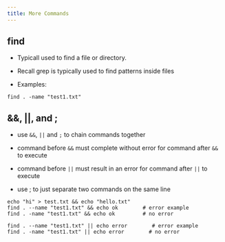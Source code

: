 ```yaml
---
title: More Commands
---
```


## find

- Typicall used to find a file or directory.

- Recall grep is typically used to find patterns inside files
    
- Examples:

```
find . -name "test1.txt"
```

## &&, ||, and ;

- use `&&`, `||` and `;` to chain commands together

- command before `&&` must complete without error for command after `&&` to execute

- command before `||` must result in an error for command after `||` to execute

- use ; to just separate two commands on the same line

```
echo "hi" > test.txt && echo "hello.txt"
find . --name "test1.txt" && echo ok        # error example
find . -name "test1.txt" && echo ok         # no error

find . --name "test1.txt" || echo error        # error example
find . -name "test1.txt" || echo error        # no error
```